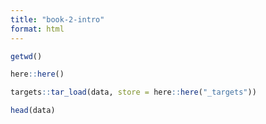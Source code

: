 ```yaml
---
title: "book-2-intro"
format: html
---
```


```r
getwd()
```


```r
here::here()
```


```r
targets::tar_load(data, store = here::here("_targets"))

head(data)
```

